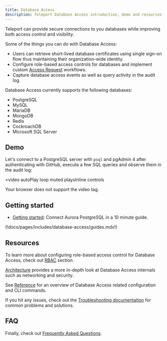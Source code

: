 ```yaml
---
title: Database Access
description: Teleport Database Access introduction, demo and resources.
---
```


Teleport can provide secure connections to you databases while improving both access
control and visibility.

Some of the things you can do with Database Access:

- Users can retrieve short-lived database certificates using single sign-on
  flow thus maintaining their organization-wide identity.
- Configure role-based access controls for databases and implement custom
  [Access Request](../access-controls/access-requests.mdx) workflows.
- Capture database access events as well as query activity in the audit log.

Database Access currently supports the following databases:

- PostgreSQL
- MySQL
- MariaDB
- MongoDB
- Redis
- CockroachDB
- Microsoft SQL Server

## Demo

Let's connect to a PostgreSQL server with `psql` and pgAdmin 4 after authenticating
with GitHub, execute a few SQL queries and observe them in the audit log:

<video
  autoPlay
  loop
  muted
  playsInline
  controls
>
  <source
    src="../../img/database-access/dbaccessdemo.mp4"
    type="video/mp4"
  />

  <source
    src="../../img/database-access/dbaccessdemo.webm"
    type="video/webm"
  />

  Your browser does not support the video tag.
</video>

## Getting started

- [Getting started](./getting-started.mdx): Connect Aurora PostgreSQL in a 10 minute guide.

(!docs/pages/includes/database-access/guides.mdx!)

## Resources

To learn more about configuring role-based access control for Database Access,
check out [RBAC](./rbac.mdx) section.

[Architecture](./architecture.mdx) provides a more in-depth
look at Database Access internals such as networking and security.

See [Reference](./reference.mdx) for an overview of
Database Access related configuration and CLI commands.

If you hit any issues, check out the [Troubleshooting
documentation](./troubleshooting.mdx) for common problems and solutions.

## FAQ

Finally, check out [Frequently Asked Questions](./faq.mdx).
